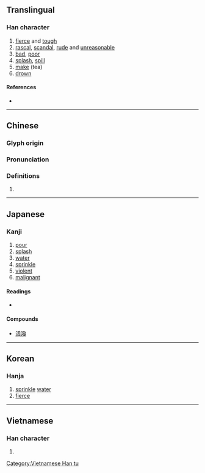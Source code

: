 {{character info/new}}
{{also|泼|溌}}
==Translingual==
{{Han simplified forms|潑|溌|泼|ex=y}}

===Han character===
{{Han char|rn=85|rad=水|as=12|sn=15|four=32147|canj=ENOE|ids=⿰氵發}}

# [[fierce]] and [[tough]]
# [[rascal]], [[scandal]], [[rude]] and [[unreasonable]]
# [[bad]], [[poor]]
# [[splash]], [[spill]]
# [[make]] (tea)
# [[drown]]

====References====
* {{Han ref|kx=0648.340|dkj=18225|dj=1058.180|hdz=31750.070|uh=6F51|ud=28497|bh=BCE2|bd=48354}}

----

==Chinese==
{{zh-forms|s=泼}}

===Glyph origin===
{{Han etym}}

===Pronunciation===
{{zh-pron
|m=pō
|c=put3
|h=pfs=phat
|md=
|mn=phoah/phoat
|mn_note=phoah - vernacular; phoat - literary
|w=
|mc=
|oc=y
|cat=a,n,v
}}

===Definitions===
{{zh-hanzi}}

# {{rfdef|lang=zh}}

----

==Japanese==

===Kanji===
{{ja-kanji|grade=|rs=水12}}

# [[pour]]
# [[splash]]
# [[water]]
# [[sprinkle]]
# [[violent]]
# [[malignant]]

====Readings====
* {{ja-readings|on=[[はつ]] (hatsu)|kun=[[もる]] (moru), [[とびちる]] (tobichiru), [[そそぐ]] (sosogu)}}

====Compounds====
* [[活潑]]

----

==Korean==

===Hanja===
{{ko-hanja|hangeul=발|eumhun=|rv=bal|mr=pal|y=pal}}

# [[sprinkle]] [[water]]
# [[fierce]]

----

==Vietnamese==

===Han character===
{{vi-readings|rs=水12| hanviet = bát}}

# {{defn|lang=vi|sort=水12}}

[[Category:Vietnamese Han tu]]
